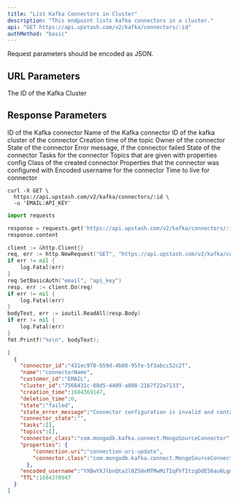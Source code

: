 ```yaml
---
title: "List Kafka Connectors in Cluster"
description: "This endpoint lists kafka connectors in a cluster."
api: "GET https://api.upstash.com/v2/kafka/connectors/:id"
authMethod: "basic"
---
```


<Note>
Request parameters should be encoded as JSON.
</Note>

## URL Parameters
<ParamField body="ID" type="string" required>
The ID of the Kafka Cluster
</ParamField>



## Response Parameters
<ResponseField name="connector_id" type="string">
ID of the Kafka connector
</ResponseField>
<ResponseField name="name" type="string">
Name of the Kafka connector
</ResponseField>
<ResponseField name="cluster_id" type="string">
ID of the kafka cluster of the connector
</ResponseField>
<ResponseField name="creation_time" type="int">
Creation time of the topic
</ResponseField>
<ResponseField name="customer_id" type="string">
Owner of the connector
</ResponseField>
<ResponseField name="state" type="string">
State of the connector
</ResponseField>
<ResponseField name="state_error_message" type="string">
Error message, if the connector failed
</ResponseField>
<ResponseField name="connector_state" type="string">
State of the connector
</ResponseField>

<ResponseField name="tasks" type="Array<KafkaConnectorTask>">
Tasks for the connector
</ResponseField>
<ResponseField name="topics" type="Array<string>">
Topics that are given with properties config
</ResponseField>
<ResponseField name="connector_class" type="string">
Class of the created connector
</ResponseField>
<ResponseField name="properties" type="Properties Object">
	Properties that the connector was configured with
</ResponseField>
<ResponseField name="encoded_username" type="string">
Encoded username for the connector
</ResponseField>
<ResponseField name="TTL" type="int">
Time to live for connector
</ResponseField>

<RequestExample>


```shell curl
curl -X GET \
  https://api.upstash.com/v2/kafka/connectors/:id \
  -u 'EMAIL:API_KEY'
```

```python Python
import requests

response = requests.get('https://api.upstash.com/v2/kafka/connectors/:id', auth=('EMAIL', 'API_KEY'))
response.content
```

```go Go
client := &http.Client{}
req, err := http.NewRequest("GET", "https://api.upstash.com/v2/kafka/connectors/:id", nil)
if err != nil {
    log.Fatal(err)
}
req.SetBasicAuth("email", "api_key")
resp, err := client.Do(req)
if err != nil {
    log.Fatal(err)
}
bodyText, err := ioutil.ReadAll(resp.Body)
if err != nil {
    log.Fatal(err)
}
fmt.Printf("%s\n", bodyText);
```


</RequestExample>

<ResponseExample>

```json 200 OK
[
  {
    "connector_id":"431ec970-b59d-4b00-95fe-5f3abcc52c2f",
    "name":"connectorName",
    "customer_id":"EMAIL",
    "cluster_id":"7568431c-88d5-4409-a808-2167f22a7133",
    "creation_time":1684369147,
    "deletion_time":0,
    "state":"failed",
    "state_error_message":"Connector configuration is invalid and contains the following 1 error(s):\nInvalid value connection-uri-update for configuration connection.uri: The connection string is invalid. Connection strings must start with either 'mongodb://' or 'mongodb+srv://\n",
    "connector_state":"",
    "tasks":[],
    "topics":[],
    "connector_class":"com.mongodb.kafka.connect.MongoSourceConnector",
    "properties": {
        "connection.uri":"connection-uri-update",
        "connector.class":"com.mongodb.kafka.connect.MongoSourceConnector"
      },
    "encoded_username":"YXBwYXJlbnQta2l0ZS0xMTMwMiTIqFhTItzgDdE56au6LgnnbtlN7ITzh4QATDw",
    "TTL":1684370947
  }
]
```

</ResponseExample>
